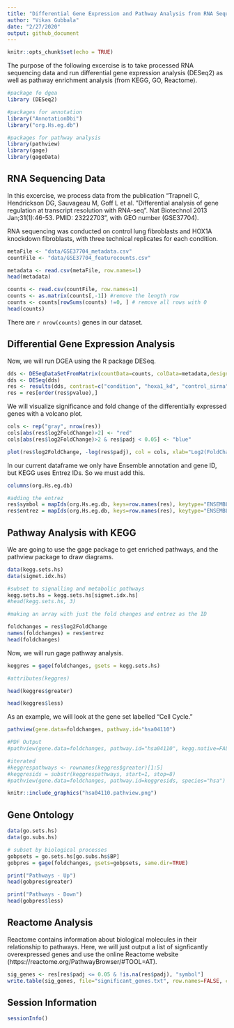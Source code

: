 ```yaml
---
title: "Differential Gene Expression and Pathway Analysis from RNA Sequencing"
author: "Vikas Gubbala"
date: "2/27/2020"
output: github_document
---
```


```r
knitr::opts_chunk$set(echo = TRUE)
```

The purpose of the following excercise is to take processed RNA sequencing data and run differential gene expression analysis (DESeq2) as well as pathway enrichment analysis (from KEGG, GO, Reactome). 

```r
#package fo dgea
library (DESeq2)

#packages for annotation
library("AnnotationDbi")
library("org.Hs.eg.db")

#packages for pathway analysis
library(pathview)
library(gage)
library(gageData)
```

## RNA Sequencing Data

In this excercise, we process data from the publication "Trapnell C, Hendrickson DG, Sauvageau M, Goff L et al. "Differential analysis of gene regulation at transcript resolution with RNA-seq". Nat Biotechnol 2013 Jan;31(1):46-53. PMID: 23222703", with GEO number (GSE37704).

RNA sequencing was conducted on control lung fibroblasts and HOX1A knockdown fibroblasts, with three technical replicates for each condition. 

```r
metaFile <- "data/GSE37704_metadata.csv"
countFile <- "data/GSE37704_featurecounts.csv"

metadata <- read.csv(metaFile, row.names=1)
head(metadata)

counts <- read.csv(countFile, row.names=1)
counts <- as.matrix(counts[,-1]) #remove the length row
counts <- counts[rowSums(counts) !=0, ] # remove all rows with 0
head(counts)
```
There are `r nrow(counts)` genes in our dataset.

## Differential Gene Expression Analysis

Now, we will run DGEA using the R package DESeq.

```r
dds <- DESeqDataSetFromMatrix(countData=counts, colData=metadata,design=~condition)
dds <- DESeq(dds)
res <- results(dds, contrast=c("condition", "hoxa1_kd", "control_sirna"))
res = res[order(res$pvalue),]
```

We will visualize significance and fold change of the differentially expressed genes with a volcano plot.

```r
cols <- rep("gray", nrow(res))
cols[abs(res$log2FoldChange)>2] <- "red"
cols[abs(res$log2FoldChange)>2 & res$padj < 0.05] <- "blue"

plot(res$log2FoldChange, -log(res$padj), col = cols, xlab="Log2(FoldChange)", ylab="-Log(P-value)")
```

In our current dataframe we only have Ensemble annotation and gene ID, but KEGG uses Entrez IDs. So we must add this.

```r
columns(org.Hs.eg.db)
```

```r
#adding the entrez
res$symbol = mapIds(org.Hs.eg.db, keys=row.names(res), keytype="ENSEMBL",column='SYMBOL', multiVals="first")
res$entrez = mapIds(org.Hs.eg.db, keys=row.names(res), keytype="ENSEMBL",column='ENTREZID', multiVals="first")
```

## Pathway Analysis with KEGG

We are going to use the gage package to get enriched pathways, and the pathview package to draw diagrams.

```r
data(kegg.sets.hs)
data(sigmet.idx.hs)

#subset to signalling and metabolic pathways
kegg.sets.hs = kegg.sets.hs[sigmet.idx.hs]
#head(kegg.sets.hs, 3)
```

```r
#making an array with just the fold changes and entrez as the ID

foldchanges = res$log2FoldChange
names(foldchanges) = res$entrez
head(foldchanges)
```


Now, we will run gage pathway analysis.
```r
keggres = gage(foldchanges, gsets = kegg.sets.hs)

#attributes(keggres)

head(keggres$greater)

head(keggres$less)
```

As an example, we will look at the gene set labelled "Cell Cycle."

```r
pathview(gene.data=foldchanges, pathway.id="hsa04110")

#PDF Output
#pathview(gene.data=foldchanges, pathway.id="hsa04110", kegg.native=FALSE)

#iterated 
#keggrespathways <- rownames(keggres$greater)[1:5]
#keggresids = substr(keggrespathways, start=1, stop=8)
#pathview(gene.data=foldchanges, pathway.id=keggresids, species="hsa")
```

```r
knitr::include_graphics("hsa04110.pathview.png")
```

## Gene Ontology

```r
data(go.sets.hs)
data(go.subs.hs)

# subset by biological processes
gobpsets = go.sets.hs[go.subs.hs$BP]
gobpres = gage(foldchanges, gsets=gobpsets, same.dir=TRUE)

print("Pathways - Up")
head(gobpres$greater)

print("Pathways - Down")
head(gobpres$less)
```


## Reactome Analysis

Reactome contains information about biological molecules in their relationship to pathways. Here, we will just output a list of signficantly overexpressed genes and use the online Reactome website (https://reactome.org/PathwayBrowser/#TOOL=AT).

```r
sig_genes <- res[res$padj <= 0.05 & !is.na(res$padj), "symbol"]
write.table(sig_genes, file="significant_genes.txt", row.names=FALSE, col.names=FALSE, quote=FALSE)
```


## Session Information

```r
sessionInfo()
```

